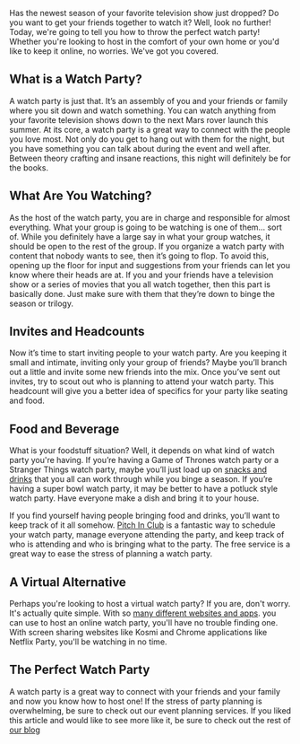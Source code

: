 <BlogImage  />
<BlogInfo  />

Has the newest season of your favorite television show just dropped? Do you want to get your 
friends together to watch it? Well, look no further! Today, we're going to tell you how to 
throw the perfect watch party! Whether you're looking to host in the comfort of your own home 
or you'd like to keep it online, no worries. We've got you covered.

<MobileAd />
<DesktopAdHoriz />

## What is a Watch Party?

A watch party is just that. It’s an assembly of you and your friends or family where you sit 
down and watch something. You can watch anything from your favorite television shows down to 
the next Mars rover launch this summer. At its core, a watch party is a great way to connect 
with the people you love most. Not only do you get to hang out with them for the night, but you have something you can talk about during the event and well after. Between theory crafting and insane reactions, this night will definitely be for the books.

## What Are You Watching?

As the host of the watch party, you are in charge and responsible for almost everything. What 
your group is going to be watching is one of them… sort of.  While you definitely have a large 
say in what your group watches, it should be open to the rest of the group. If you organize a 
watch party with content that nobody wants to see, then it’s going to flop. To avoid this, 
opening up the floor for input and suggestions from your friends can let you know where their 
heads are at. If you and your friends have a television show or a series of movies that you all 
watch together, then this part is basically done. Just make sure with them that they’re down to 
binge the season or trilogy.

<MobileAd />
<DesktopAdHoriz />

## Invites and Headcounts

Now it’s time to start inviting people to your watch party. Are you keeping it small and intimate, 
inviting only your group of friends? Maybe you’ll branch out a little and invite some new friends 
into the mix. Once you’ve sent out invites, try to scout out who is planning to attend your watch 
party. This headcount will give you a better idea of specifics for your party like seating and food.

## Food and Beverage

What is your foodstuff situation? Well, it depends on what kind of watch party you're having.
If you’re having a Game of Thrones watch party or a Stranger Things watch party, maybe you’ll 
just load up on [snacks and drinks](https://www.foodandwine.com/holidays-events/viewing-party-recipes)
that you all can work through while you binge a season. If you’re having a super bowl watch party, 
it may be better to have a potluck style watch party. Have everyone make a dish and bring it to your 
house.

If you find yourself having people bringing food and drinks, you’ll want to keep track of it all somehow.
[Pitch In Club](https://pitchinclub.com)
is a fantastic way to schedule your watch party, manage everyone attending the party, and keep track of 
who is attending and who is bringing what to the party. The free service is a great way to ease the 
stress of planning a watch party.

<MobileAd />
<DesktopAdSquare />

## A Virtual Alternative

Perhaps you're looking to host a virtual watch party? If you are, don't worry. It's actually quite simple. With so
[many different websites and apps](https://www.theverge.com/21307583/watch-videos-movies-online-friends-streaming-netflix-hulu-amazon-scener-extensions).
you can use to host an online watch party, you'll have no trouble finding one. With screen sharing websites 
like Kosmi and Chrome applications like Netflix Party, you'll be watching in no time.

## The Perfect Watch Party

A watch party is a great way to connect with your friends and your family and now you know how to host one!
If the stress of party planning is overwhelming, be sure to check out our event planning services. If you liked 
this article and would like to see more like it, be sure to check out the rest of
[our blog](https://pitchinclub.com/blog/page/1)

<MobileAdSquare />
<MobileAd />

<DesktopAdSquare />
